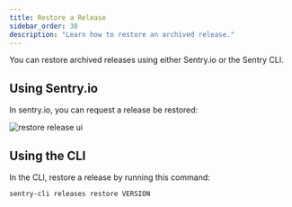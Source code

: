 ```yaml
---
title: Restore a Release
sidebar_order: 30
description: "Learn how to restore an archived release."
---
```


You can restore archived releases using either Sentry.io or the Sentry CLI.

## Using Sentry.io

In sentry.io, you can request a release be restored:

![restore release ui](release-restore.png)

## Using the CLI

In the CLI, restore a release by running this command:

```bash
sentry-cli releases restore VERSION
```
